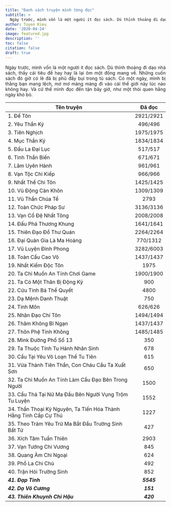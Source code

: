 ```yaml
---
title: "Danh sách truyện mình từng đọc"
subtitle: >
  Ngày trước, mình vốn là một người ít đọc sách. Dù thỉnh thoảng đi dạo nhà sách, thấy cái tiêu đề hay hay là lại ôm một đống mang về. Những cuốn sách đó...
author: Tuyen Kieu  
date: '2020-04-24'
image: featured.jpg
description: ''
toc: false
citation: false
draft: true
---
```


<p style = "text-align: justify">Ngày trước, mình vốn là một người ít đọc sách. Dù thỉnh thoảng đi dạo nhà sách, thấy cái tiêu đề hay hay là lại ôm một đống mang về. Những cuốn sách đó giờ có lẽ đã bị phủ đầy bụi trong tủ sách. Có một ngày, mình bị thằng bạn mang lệch, mơ mơ màng màng đi vào cái thế giới này lúc nào không hay. Và cứ thế mình đọc đến tận bây giờ, như một thói quen hằng ngày khó bỏ. </p>

| Tên truyện|Đã đọc|
|---|:---:|
|1. Đế Tôn|2921/2921|
|2. Yêu Thần Ký|496/496|
|3. Tiên Nghịch|1975/1975|
|4. Mục Thần Ký |1834/1834|
|5. Đấu La Đại Lục |517/517|
|6. Tinh Thần Biến |671/671|
|7. Lâm Uyên Hành |961/961|
|8. Vạn Tộc Chi Kiếp |966/966|
|9. Nhất Thế Chi Tôn |1425/1425|
|10. Vũ Động Càn Khôn |1309/1309|
|11. Vũ Thần Chúa Tể |2793|
|12. Toàn Chức Pháp Sư |3136/3136|
|13. Vạn Cổ Đệ Nhất Tông |2008/2008|
|14. Đấu Phá Thương Khung |1641/1641|
|15. Thiên Đạo Đồ Thư Quán |2264/2264|
|16. Đại Quản Gia Là Ma Hoàng |770/1312|
|17. Vũ Luyện Đỉnh Phong |3282/6003|
|18. Toàn Cầu Cao Võ |1437/1437|
|19. Nhất Kiếm Độc Tôn |1975|
|20. Ta Chỉ Muốn An Tĩnh Chơi Game |1900/1900|
|21. Ta Có Một Thân Bị Động Kỹ |900|
|22. Cửu Tinh Bá Thể Quyết |4800|
|23. Dạ Mệnh Danh Thuật |750|
|24. Tinh Môn |626/626|
|25. Nhân Đạo Chí Tôn |1494/1494|
|26. Thâm Không Bỉ Ngạn |1437/1437|
|27. Thôn Phệ Tinh Không |1485/1485|
|28. Mink Đường Phố Số 13 |350|
|29. Ta Thuộc Tính Tu Hành Nhân Sinh |678|
|30. Cẩu Tại Yêu Võ Loạn Thế Tu Tiên |615| 
|31. Vừa Thành Tiên Thần, Con Cháu Cầu Ta Xuất Sơn |650|
|32. Ta Chỉ Muốn An Tĩnh Làm Cẩu Đạo Bên Trong Người |1500|
|33. Cẩu Thả Tại Nữ Ma Đầu Bên Người Vụng Trộm Tu Luyện|1552|
|34. Thần Thoại Kỷ Nguyên, Ta Tiến Hóa Thành Hằng Tinh Cấp Cự Thú|1227|
|35. Theo Trảm Yêu Trừ Ma Bắt Đầu Trường Sinh Bất Tử|427|
|36. Xích Tâm Tuần Thiên |2903|
|37. Vạn Tướng Chi Vương|845|
|38. Quang Âm Chi Ngoại|624|
|39. Phổ La Chi Chủ|492|
|40. Trận Hỏi Trường Sinh|852|
|***41. Đạp Tinh***|***5545***|
|***42. Dạ Vô Cương***|***151***|
|***43. Thiên Khuynh Chi Hậu***|***420***|
